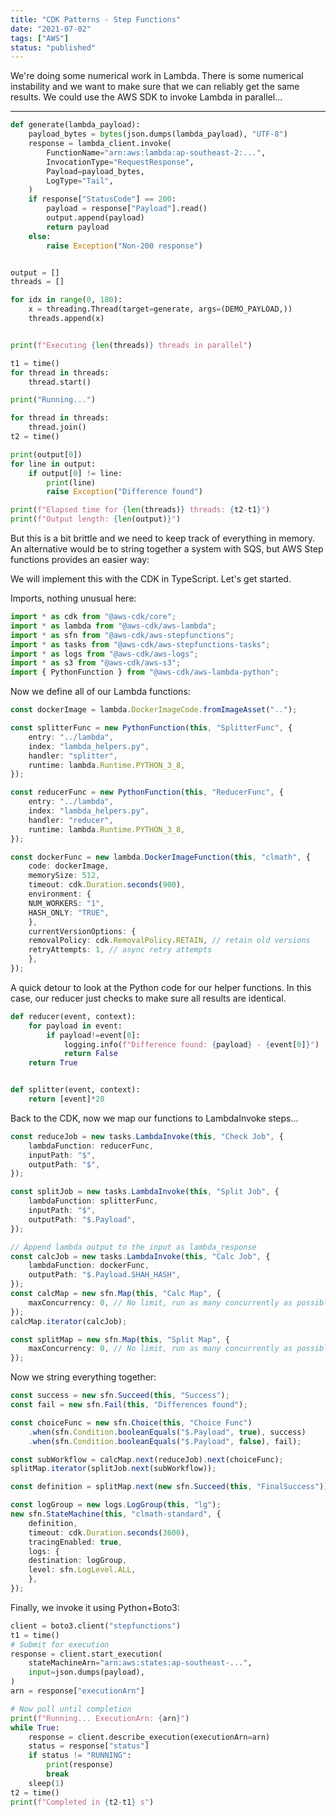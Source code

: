 ```yaml
---
title: "CDK Patterns - Step Functions"
date: "2021-07-02"
tags: ["AWS"]
status: "published"
---
```


We're doing some numerical work in Lambda.
There is some numerical instability and we want to make sure that we can reliably get the same results.
We could use the AWS SDK to invoke Lambda in parallel...


---

```python
def generate(lambda_payload):
    payload_bytes = bytes(json.dumps(lambda_payload), "UTF-8")
    response = lambda_client.invoke(
        FunctionName="arn:aws:lambda:ap-southeast-2:...",
        InvocationType="RequestResponse",
        Payload=payload_bytes,
        LogType="Tail",
    )
    if response["StatusCode"] == 200:
        payload = response["Payload"].read()
        output.append(payload)
        return payload
    else:
        raise Exception("Non-200 response")


output = []
threads = []

for idx in range(0, 180):
    x = threading.Thread(target=generate, args=(DEMO_PAYLOAD,))
    threads.append(x)


print(f"Executing {len(threads)} threads in parallel")

t1 = time()
for thread in threads:
    thread.start()

print("Running...")

for thread in threads:
    thread.join()
t2 = time()

print(output[0])
for line in output:
    if output[0] != line:
        print(line)
        raise Exception("Difference found")

print(f"Elapsed time for {len(threads)} threads: {t2-t1}")
print(f"Output length: {len(output)}")
```

But this is a bit brittle and we need to keep track of everything in memory. 
An alternative would be to string together a system with SQS, but AWS Step functions provides an easier way:

We will implement this with the CDK in TypeScript. Let's get started.

Imports, nothing unusual here:

```typescript
import * as cdk from "@aws-cdk/core";
import * as lambda from "@aws-cdk/aws-lambda";
import * as sfn from "@aws-cdk/aws-stepfunctions";
import * as tasks from "@aws-cdk/aws-stepfunctions-tasks";
import * as logs from "@aws-cdk/aws-logs";
import * as s3 from "@aws-cdk/aws-s3";
import { PythonFunction } from "@aws-cdk/aws-lambda-python";
```

Now we define all of our Lambda functions:

```typescript
const dockerImage = lambda.DockerImageCode.fromImageAsset("..");

const splitterFunc = new PythonFunction(this, "SplitterFunc", {
    entry: "../lambda",
    index: "lambda_helpers.py",
    handler: "splitter",
    runtime: lambda.Runtime.PYTHON_3_8,
});

const reducerFunc = new PythonFunction(this, "ReducerFunc", {
    entry: "../lambda",
    index: "lambda_helpers.py",
    handler: "reducer",
    runtime: lambda.Runtime.PYTHON_3_8,
});

const dockerFunc = new lambda.DockerImageFunction(this, "clmath", {
    code: dockerImage,
    memorySize: 512,
    timeout: cdk.Duration.seconds(900),
    environment: {
    NUM_WORKERS: "1",
    HASH_ONLY: "TRUE",
    },
    currentVersionOptions: {
    removalPolicy: cdk.RemovalPolicy.RETAIN, // retain old versions
    retryAttempts: 1, // async retry attempts
    },
});
```

A quick detour to look at the Python code for our helper functions.
In this case, our reducer just checks to make sure all results are identical.

```python
def reducer(event, context):
    for payload in event:
        if payload!=event[0]:
            logging.info(f"Difference found: {payload} - {event[0]}")
            return False
    return True


def splitter(event, context):
    return [event]*20
```

Back to the CDK, now we map our functions to LambdaInvoke steps...

```typescript
const reduceJob = new tasks.LambdaInvoke(this, "Check Job", {
    lambdaFunction: reducerFunc,
    inputPath: "$",
    outputPath: "$",
});

const splitJob = new tasks.LambdaInvoke(this, "Split Job", {
    lambdaFunction: splitterFunc,
    inputPath: "$",
    outputPath: "$.Payload",
});

// Append lambda output to the input as lambda_response
const calcJob = new tasks.LambdaInvoke(this, "Calc Job", {
    lambdaFunction: dockerFunc,
    outputPath: "$.Payload.SHAH_HASH",
});
const calcMap = new sfn.Map(this, "Calc Map", {
    maxConcurrency: 0, // No limit, run as many concurrently as possible
});
calcMap.iterator(calcJob);

const splitMap = new sfn.Map(this, "Split Map", {
    maxConcurrency: 0, // No limit, run as many concurrently as possible
});
```

Now we string everything together:
```typescript
const success = new sfn.Succeed(this, "Success");
const fail = new sfn.Fail(this, "Differences found");

const choiceFunc = new sfn.Choice(this, "Choice Func")
    .when(sfn.Condition.booleanEquals("$.Payload", true), success)
    .when(sfn.Condition.booleanEquals("$.Payload", false), fail);

const subWorkflow = calcMap.next(reduceJob).next(choiceFunc);
splitMap.iterator(splitJob.next(subWorkflow));

const definition = splitMap.next(new sfn.Succeed(this, "FinalSuccess"));

const logGroup = new logs.LogGroup(this, "lg");
new sfn.StateMachine(this, "clmath-standard", {
    definition,
    timeout: cdk.Duration.seconds(3600),
    tracingEnabled: true,
    logs: {
    destination: logGroup,
    level: sfn.LogLevel.ALL,
    },
});
```


Finally, we invoke it using Python+Boto3:
```python
client = boto3.client("stepfunctions")
t1 = time()
# Submit for execution
response = client.start_execution(
    stateMachineArn="arn:aws:states:ap-southeast-...",
    input=json.dumps(payload),
)
arn = response["executionArn"]

# Now poll until completion
print(f"Running... ExecutionArn: {arn}")
while True:
    response = client.describe_execution(executionArn=arn)
    status = response["status"]
    if status != "RUNNING":
        print(response)
        break
    sleep(1)
t2 = time()
print(f"Completed in {t2-t1} s")
```

